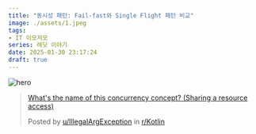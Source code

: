 ```yaml
---
title: "동시성 패턴: Fail-fast와 Single Flight 패턴 비교"
image: ./assets/1.jpeg
tags:
- IT 이모저모
series: 레딧 이야기
date: 2025-01-30 23:17:24
draft: true
---
```


![hero](./assets/1.jpeg)

> [What's the name of this concurrency concept? (Sharing a resource access)](https://www.reddit.com/r/Kotlin/comments/1icz7k8/whats_the_name_of_this_concurrency_concept/)
> 
> Posted by [u/IllegalArgException](https://www.reddit.com/user/IllegalArgException/) in [r/Kotlin](https://www.reddit.com/r/Kotlin/)

<RedditEmbed url="https://www.reddit.com/r/Kotlin/comments/1icz7k8/whats_the_name_of_this_concurrency_concept/?utm_source=share&utm_medium=web3x&utm_name=web3xcss&utm_term=1&utm_content=share_button"/>